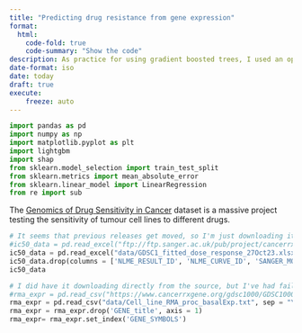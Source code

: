 ```yaml
---
title: "Predicting drug resistance from gene expression"
format:
  html:
    code-fold: true
    code-summary: "Show the code"
description: As practice for using gradient boosted trees, I used an open dataset to use gene expression in tumours to predict resistance to chemotherapy drugs
date-format: iso
date: today
draft: true
execute:
    freeze: auto
---
```


```python
import pandas as pd
import numpy as np
import matplotlib.pyplot as plt
import lightgbm
import shap
from sklearn.model_selection import train_test_split
from sklearn.metrics import mean_absolute_error
from sklearn.linear_model import LinearRegression
from re import sub
```
The [Genomics of Drug Sensitivity in Cancer](https://www.cancerrxgene.org/) dataset is a massive project testing the sensitivity of tumour cell lines to different drugs.


```python
# It seems that previous releases get moved, so I'm just downloading it locally instead of getting it via ftp
#ic50_data = pd.read_excel("ftp://ftp.sanger.ac.uk/pub/project/cancerrxgene/releases/current_release/GDSC1_fitted_dose_response_25Feb20.xlsx")
ic50_data = pd.read_excel("data/GDSC1_fitted_dose_response_27Oct23.xlsx")
ic50_data.drop(columns = ['NLME_RESULT_ID', 'NLME_CURVE_ID', 'SANGER_MODEL_ID', 'TCGA_DESC', 'DRUG_ID', 'PUTATIVE_TARGET', 'PATHWAY_NAME', 'COMPANY_ID', 'WEBRELEASE', 'MIN_CONC', 'MAX_CONC', 'AUC', 'RMSE', 'Z_SCORE'], inplace=True)
ic50_data
```

```python
# I did have it downloading directly from the source, but I've had failures retrieving it and the IC50 data, so I'm loading it locally instead
#rma_expr = pd.read_csv("https://www.cancerrxgene.org/gdsc1000/GDSC1000_WebResources//Data/preprocessed/Cell_line_RMA_proc_basalExp.txt.zip", sep = "\t")
rma_expr = pd.read_csv("data/Cell_line_RMA_proc_basalExp.txt", sep = "\t")
rma_expr = rma_expr.drop('GENE_title', axis = 1)
rma_expr= rma_expr.set_index('GENE_SYMBOLS')
```